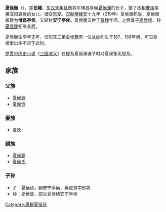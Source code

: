 '''夏侯衡'''（{{bd|2世纪||3世纪|catIdx=X}}），[[表字|字]]'''伯權'''，[[东汉末年|东汉末年]]征西将军博昌亭侯[[夏侯渊|夏侯渊]]的长子，娶了丞相[[曹操|曹操]]弟弟海阳哀侯的女儿，很受恩宠。[[汉献帝|汉献帝]][[建安_(东汉)|建安]]十九年（219年）夏侯渊死后，夏侯衡袭爵为'''博昌亭侯'''，又转封'''安宁亭侯'''。夏侯衡去世于[[曹魏|曹魏]]年间，之后其子[[夏侯绩|夏侯绩]]、孙[[夏侯褒|夏侯褒]]相继袭爵。

夏侯衡生卒年无考，仅知其二弟[[夏侯霸|夏侯霸]]有一位[[夏侯氏_(张飞妻)|从妹]]约生于187、188年间，可见夏侯衡出生不迟于此时。

[[罗贯中|罗贯中]][[历史小说|历史小说]]《[[三国演义|三国演义]]》在提及夏侯渊诸子时对夏侯衡无提及。

== 家族 ==
=== 父族 ===
*[[夏侯淵|夏侯淵]]
*[[夏侯惇|夏侯惇]]
=== 妻族 ===
*曹氏
=== 親族 ===
*[[夏侯霸|夏侯霸]]
*[[夏侯氏_(張飛妻)|夏侯氏]]
=== 子孙 ===
* 子：夏侯绩，嗣安宁亭侯，爲虎賁中郎將
* 孙：夏侯褒，嗣父夏侯绩安宁亭侯
{{DEFAULTSORT:X}}
[[Category:譙郡夏侯氏|Category:譙郡夏侯氏]]